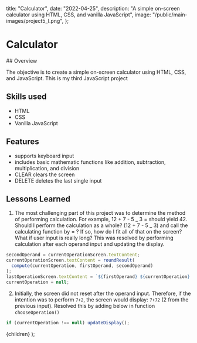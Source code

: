 
  title: "Calculator",
  date: "2022-04-25",
  description:
    "A simple on-screen calculator using HTML, CSS, and vanilla JavaScript",
  image: "/public/main-images/project5_l.png",
};

# Calculator
<DemoImage src={CalcDemo} width={1000} height={483} alt="dekstop demo"/>
## Overview

The objective is to create a simple on-screen calculator using HTML, CSS, and JavaScript. This is my third JavaScript project

## Skills used

- HTML
- CSS
- Vanilla JavaScript

## Features

- supports keyboard input
- includes basic mathematic functions like addition, subtraction, multiplication, and division
- CLEAR clears the screen
- DELETE deletes the last single input

## Lessons Learned
1. The most challenging part of this project was to determine the method of performing calculation. For example, 12 + 7 - 5 _ 3 = should yield 42. Should I perform the calculation as a whole? (12 + 7 - 5 _ 3) and call the calculating function by = ? If so, how do I fit all of that on the screen? What if user input is really long? This was resolved by performing calculation after each operand input and updating the display.

```javascript
secondOperand = currentOperationScreen.textContent;
currentOperationScreen.textContent = roundResult(
  compute(currentOperation, firstOperand, secondOperand)
);
lastOperationScreen.textContent = `${firstOperand} ${currentOperation} ${secondOperand} =`;
currentOperation = null;
```

2. Initially, the screen did not reset after the operand input. Therefore, if the intention was to perform `7+2`, the screen would display: `7+72` (2 from the previous input). Resolved this by adding below in function `chooseOperation()`

```javascript
if (currentOperation !== null) updateDisplay();
```


  <Layout meta={meta}>
    <ProjectLayout>{children}</ProjectLayout>
  </Layout>
);
